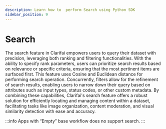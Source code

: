 ```yaml
---
description: Learn how to  perform Search using Python SDK
sidebar_position: 9
---
```


# Search

The search feature in Clarifai empowers users to query their dataset with precision, leveraging both ranking and filtering functionalities. With the ability to specify rank parameters, users can prioritize search results based on relevance or specific criteria, ensuring that the most pertinent items are surfaced first. This feature uses Cosine and Euclidean distance for performing search operation. Concurrently, filters allow for the refinement of search results, enabling users to narrow down their query based on attributes such as input types, status codes, or other custom metadata. By combining these capabilities, Clarifai's search feature offers a robust solution for efficiently locating and managing content within a dataset, facilitating tasks like image organization, content moderation, and visual similarity detection with ease and accuracy.

:::info
Apps with “Empty” base  workflow does no support search.
:::